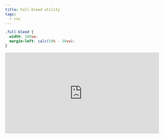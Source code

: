 ```yaml
---
title: Full-bleed utility
tags:
  - css
---
```


```css
.full-bleed {
  width: 100vw;
  margin-left: calc(50% - 50vw);
}
```

<iframe
  height="265"
  style="width: 100%;"
  scrolling="no"
  title="Piccalilli Demo - Full Bleed Utility"
  src="https://codepen.io/andybelldesign/embed/vYOJjNw?height=265&theme-id=light&default-tab=result"
  frameborder="no"
  allowtransparency="true"
  allowfullscreen="true"
>
  See the Pen{' '}
  <a href="https://codepen.io/andybelldesign/pen/vYOJjNw">
    Piccalilli Demo - Full Bleed Utility
  </a>{' '}
  by Andy Bell (<a href="https://codepen.io/andybelldesign">@andybelldesign</a>)
  on <a href="https://codepen.io">CodePen</a>.
</iframe>
